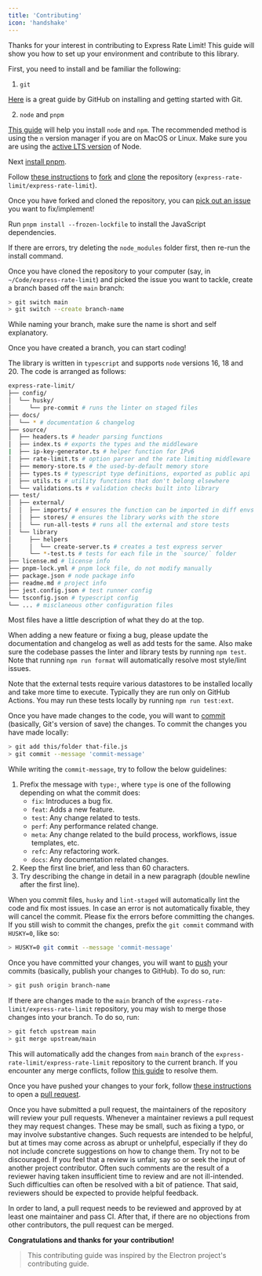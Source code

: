 ```yaml
---
title: 'Contributing'
icon: 'handshake'
---
```


Thanks for your interest in contributing to Express Rate Limit! This guide will
show you how to set up your environment and contribute to this library.

<Steps>
<Step title="Setup your environment">

First, you need to install and be familiar the following:

1. `git`

[Here](https://github.com/git-guides) is a great guide by GitHub on installing
and getting started with Git.

2. `node` and `pnpm`

[This guide](https://nodejs.org/en/download/package-manager/) will help you
install `node` and `npm`. The recommended method is using the `n` version
manager if you are on MacOS or Linux. Make sure you are using the
[active LTS version](https://github.com/nodejs/Release#release-schedule) of
Node.

Next [install pnpm](https://pnpm.io/installation).

</Step>
<Step title="Fork the repository">

Follow
[these instructions](https://docs.github.com/en/get-started/quickstart/fork-a-repo)
to
[fork](https://docs.github.com/en/pull-requests/collaborating-with-pull-requests/working-with-forks)
and [clone](https://github.com/git-guides/git-clone) the repository
(`express-rate-limit/express-rate-limit`).

Once you have forked and cloned the repository, you can
[pick out an issue](https://github.com/express-rate-limit/express-rate-limit/issues?q=is%3Aissue+is%3Aopen+sort%3Aupdated-desc)
you want to fix/implement!

</Step>
<Step title="Install the dependencies">

Run `pnpm install --frozen-lockfile` to install the JavaScript dependencies.

If there are errors, try deleting the `node_modules` folder first, then re-run
the install command.

</Step>
<Step title="Create a branch">

Once you have cloned the repository to your computer (say, in
`~/Code/express-rate-limit`) and picked the issue you want to tackle, create a
branch based off the `main` branch:

```sh terminal
> git switch main
> git switch --create branch-name
```

While naming your branch, make sure the name is short and self explanatory.

Once you have created a branch, you can start coding!

</Step>
<Step title="Writing code">

The library is written in `typescript` and supports `node` versions 16, 18
and 20. The code is arranged as follows:

<Accordion title="Code Structure">

```sh
express-rate-limit/
├── config/
│  └── husky/
│     └── pre-commit # runs the linter on staged files
├── docs/
│  └── * # documentation & changelog
├── source/
│  ├── headers.ts # header parsing functions
│  ├── index.ts # exports the types and the middleware
|  ├── ip-key-generator.ts # helper function for IPv6
│  ├── rate-limit.ts # option parser and the rate limiting middleware
│  ├── memory-store.ts # the used-by-default memory store
│  ├── types.ts # typescript type definitions, exported as public api
│  ├── utils.ts # utility functions that don't belong elsewhere
│  └── validations.ts # validation checks built into library
├── test/
│  ├── external/
│  │  ├── imports/ # ensures the function can be imported in diff envs
│  │  ├── stores/ # ensures the library works with the store
│  │  └── run-all-tests # runs all the external and store tests
│  └── library
│     ├── helpers
│     │  └── create-server.ts # creates a test express server
│     └── *-test.ts # tests for each file in the `source/` folder
├── license.md # license info
├── pnpm-lock.yml # pnpm lock file, do not modify manually
├── package.json # node package info
├── readme.md # project info
├── jest.config.json # test runner config
└── tsconfig.json # typescript config
└── ... # misclaneous other configuration files
```

</Accordion>

<Note> Most files have a little description of what they do at the top. </Note>

</Step>
<Step title="Documentation and testing">

When adding a new feature or fixing a bug, please update the documentation and
changelog as well as add tests for the same. Also make sure the codebase passes
the linter and library tests by running `npm test`. Note that running
`npm run format` will automatically resolve most style/lint issues.

<Note>

Note that the external tests require various datastores to be installed locally
and take more time to execute. Typically they are run only on GitHub Actions.
You may run these tests locally by running `npm run test:ext`.

</Note>

</Step>
<Step title="Making a commit">

Once you have made changes to the code, you will want to
[commit](https://github.com/git-guides/git-commit) (basically, Git's version of
save) the changes. To commit the changes you have made locally:

```sh terminal
> git add this/folder that-file.js
> git commit --message 'commit-message'
```

While writing the `commit-message`, try to follow the below guidelines:

1. Prefix the message with `type:`, where `type` is one of the following
   depending on what the commit does:
   - `fix`: Introduces a bug fix.
   - `feat`: Adds a new feature.
   - `test`: Any change related to tests.
   - `perf`: Any performance related change.
   - `meta`: Any change related to the build process, workflows, issue
     templates, etc.
   - `refc`: Any refactoring work.
   - `docs`: Any documentation related changes.
2. Keep the first line brief, and less than 60 characters.
3. Try describing the change in detail in a new paragraph (double newline after
   the first line).

When you commit files, `husky` and `lint-staged` will automatically lint the
code and fix most issues. In case an error is not automatically fixable, they
will cancel the commit. Please fix the errors before committing the changes. If
you still wish to commit the changes, prefix the `git commit` command with
`HUSKY=0`, like so:

```sh terminal
> HUSKY=0 git commit --message 'commit-message'
```

</Step>
<Step title="Pushing your changes">

Once you have committed your changes, you will want to
[push](https://github.com/git-guides/git-push) your commits (basically, publish
your changes to GitHub). To do so, run:

```sh terminal
> git push origin branch-name
```

If there are changes made to the `main` branch of the
`express-rate-limit/express-rate-limit` repository, you may wish to merge those
changes into your branch. To do so, run:

```sh terminal
> git fetch upstream main
> git merge upstream/main
```

This will automatically add the changes from `main` branch of the
`express-rate-limit/express-rate-limit` repository to the current branch. If you
encounter any merge conflicts, follow
[this guide](https://docs.github.com/en/pull-requests/collaborating-with-pull-requests/addressing-merge-conflicts/resolving-a-merge-conflict-using-the-command-line)
to resolve them.

</Step>
<Step title="Opening a pull request">

Once you have pushed your changes to your fork, follow
[these instructions](https://docs.github.com/en/pull-requests/collaborating-with-pull-requests/proposing-changes-to-your-work-with-pull-requests/creating-a-pull-request-from-a-fork)
to open a
[pull request](https://docs.github.com/en/pull-requests/collaborating-with-pull-requests/proposing-changes-to-your-work-with-pull-requests/about-pull-requests).

</Step>
</Steps>

Once you have submitted a pull request, the maintainers of the repository will
review your pull requests. Whenever a maintainer reviews a pull request they may
request changes. These may be small, such as fixing a typo, or may involve
substantive changes. Such requests are intended to be helpful, but at times may
come across as abrupt or unhelpful, especially if they do not include concrete
suggestions on how to change them. Try not to be discouraged. If you feel that a
review is unfair, say so or seek the input of another project contributor. Often
such comments are the result of a reviewer having taken insufficient time to
review and are not ill-intended. Such difficulties can often be resolved with a
bit of patience. That said, reviewers should be expected to provide helpful
feedback.

In order to land, a pull request needs to be reviewed and approved by at least
one maintainer and pass CI. After that, if there are no objections from other
contributors, the pull request can be merged.

**Congratulations and thanks for your contribution!**

> This contributing guide was inspired by the Electron project's contributing
> guide.
